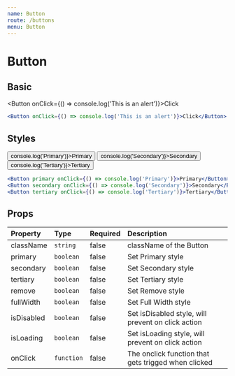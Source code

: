 ```yaml
---
name: Button
route: /buttons
menu: Button
---
```


# Button


## Basic

<Button onClick={() => console.log('This is an alert')}>Click</Button>

```jsx
<Button onClick={() => console.log('This is an alert')}>Click</Button>
```

## Styles

<FlexAlign>
  <Button primary onClick={() => console.log('Primary')}>Primary</Button>
  <Button secondary onClick={() => console.log('Secondary')}>Secondary</Button>
  <Button tertiary onClick={() => console.log('Tertiary')}>Tertiary</Button>
</FlexAlign>

```jsx
<Button primary onClick={() => console.log('Primary')}>Primary</Button>
<Button secondary onClick={() => console.log('Secondary')}>Secondary</Button>
<Button tertiary onClick={() => console.log('Tertiary')}>Tertiary</Button>
```

## Props

| Property   | Type      | Required | Description                                        |
| :-------   | :---      | :------- | :----------                                        |
| className  | `string`  | false    | className of the Button                            |
| primary    | `boolean` | false    | Set Primary style                                  |
| secondary  | `boolean` | false    | Set Secondary style                                |
| tertiary   | `boolean` | false    | Set Tertiary style                                 |
| remove     | `boolean` | false    | Set Remove style                                   |
| fullWidth  | `boolean` | false    | Set Full Width style                               |
| isDisabled | `boolean` | false    | Set isDisabled style, will prevent on click action |
| isLoading  | `boolean` | false    | Set isLoading style, will prevent on click action  |
| onClick    | `function`| false    | The onclick function that gets trigged when clicked       |